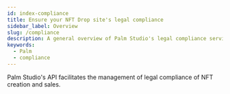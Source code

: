 ```yaml
---
id: index-compliance
title: Ensure your NFT Drop site's legal compliance 
sidebar_label: Overview 
slug: /compliance
description: A general overview of Palm Studio's legal compliance services
keywords:
  - Palm
  - compliance
---
```




Palm Studio's API facilitates the management of legal compliance of NFT creation and sales.

<div class="row">

 <div class="col">
     <PalmCard 
        title="Crypto & Fiat payment" 
        imgPath="recloud.png"
        description="Opening NFT markets to a mainstream audience with onramp payment." 
        preview="recloud.png"
        page="/docs/compliance/payment-api"
        />
 </div>

 <div class="col">
    <PalmCard 
        title="KYC and AML Automation" 
        description="Build safety and compliance in your code with our framework" 
        page="/docs/compliance/kyc-aml"
        />
 </div>

 <div class="col">
    <PalmCard 
        title="Reporting suspicious activity" 
        description="Get notified and manage suspicious transactions" 
        page="/docs/compliance/reporting"
        />
 </div>

</div>
